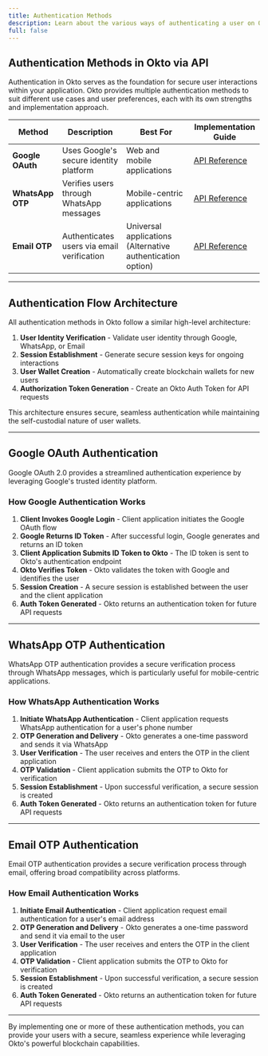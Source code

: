 ```yaml
---
title: Authentication Methods
description: Learn about the various ways of authenticating a user on Okto via API
full: false
---
```



## Authentication Methods in Okto via API

Authentication in Okto serves as the foundation for secure user interactions within your application. Okto provides multiple authentication methods to suit different use cases and user preferences, each with its own strengths and implementation approach.

| Method | Description | Best For | Implementation Guide |
|--------|-------------|----------|----------------------|
| **Google OAuth** | Uses Google's secure identity platform | Web and mobile applications | [API Reference](./google-auth) |
| **WhatsApp OTP** | Verifies users through WhatsApp messages | Mobile-centric applications | [API Reference](./whatsapp-send-otp) |
| **Email OTP** | Authenticates users via email verification | Universal applications (Alternative authentication option) | [API Reference](./email-send-otp) |

---

## Authentication Flow Architecture

All authentication methods in Okto follow a similar high-level architecture:

1. **User Identity Verification** - Validate user identity through Google, WhatsApp, or Email
2. **Session Establishment** - Generate secure session keys for ongoing interactions
3. **User Wallet Creation** - Automatically create blockchain wallets for new users
4. **Authorization Token Generation** - Create an Okto Auth Token for API requests

This architecture ensures secure, seamless authentication while maintaining the self-custodial nature of user wallets.

---

## Google OAuth Authentication

Google OAuth 2.0 provides a streamlined authentication experience by leveraging Google's trusted identity platform.

### How Google Authentication Works

1. **Client Invokes Google Login** - Client application initiates the Google OAuth flow
2. **Google Returns ID Token** - After successful login, Google generates and returns an ID token
3. **Client Application Submits ID Token to Okto** - The ID token is sent to Okto's authentication endpoint
4. **Okto Verifies Token** - Okto validates the token with Google and identifies the user
5. **Session Creation** - A secure session is established between the user and the client application
6. **Auth Token Generated** - Okto returns an authentication token for future API requests

---

## WhatsApp OTP Authentication

WhatsApp OTP authentication provides a secure verification process through WhatsApp messages, which is particularly useful for mobile-centric applications.

### How WhatsApp Authentication Works

1. **Initiate WhatsApp Authentication** - Client application requests WhatsApp authentication for a user's phone number
2. **OTP Generation and Delivery** - Okto generates a one-time password and sends it via WhatsApp
3. **User Verification** - The user receives and enters the OTP in the client application
4. **OTP Validation** - Client application submits the OTP to Okto for verification
5. **Session Establishment** - Upon successful verification, a secure session is created
6. **Auth Token Generated** - Okto returns an authentication token for future API requests

---

## Email OTP Authentication

Email OTP authentication provides a secure verification process through email, offering broad compatibility across platforms.

### How Email Authentication Works

1. **Initiate Email Authentication** - Client application request email authentication for a user's email address
2. **OTP Generation and Delivery** - Okto generates a one-time password and send it via email to the user
3. **User Verification** - The user receives and enters the OTP in the client application
4. **OTP Validation** - Client application submits the OTP to Okto for verification
5. **Session Establishment** - Upon successful verification, a secure session is created
6. **Auth Token Generated** - Okto returns an authentication token for future API requests

---

By implementing one or more of these authentication methods, you can provide your users with a secure, seamless experience while leveraging Okto's powerful blockchain capabilities.


